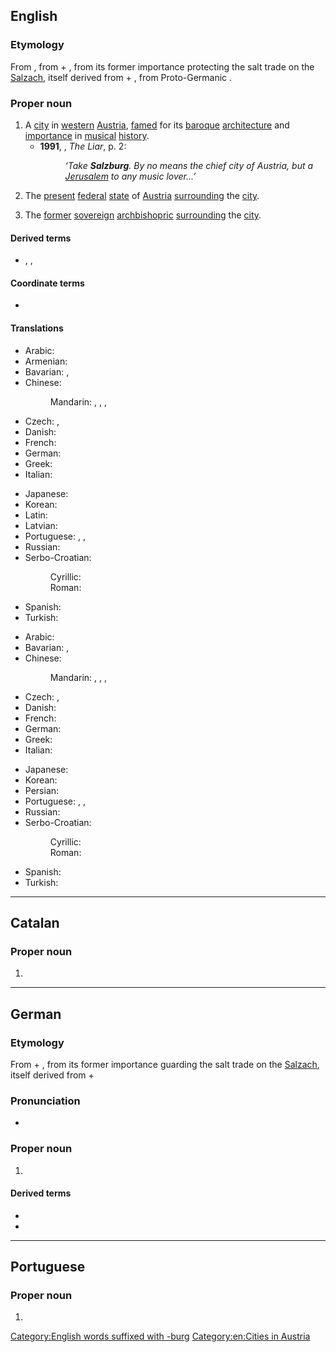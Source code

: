 ==English==
{{wikipedia|lang=en}}

===Etymology===
From {{bor|en|de|Salzburg}}, from {{m|de|Salz||[[salt]]}} + {{m|de|Burg||[[castle]], [[fort]]}}, from its former importance protecting the salt trade on the [[Salzach]], itself derived from {{m|de|Salz}} + {{m|de|Aach}}, from Proto-Germanic {{m|gem-pro|*ahwō||[[water]]s, [[river]]}}.

===Proper noun===
{{en-proper noun}}

# A [[city]] in [[western]] [[Austria]], [[fame]]d for its [[baroque]] [[architecture]] and [[importance]] in [[musical]] [[history]].
#* '''1991''', {{w|Stephen Fry}}, ''The Liar'', p. 2:
#*: ''‘Take '''Salzburg'''. By no means the chief city of Austria, but a [[Jerusalem]] to any music lover...’''
# The [[present]] [[federal]] [[state]] of [[Austria]] [[surround]]ing the [[city]].
# {{lb|en|historical}} The [[former]] [[sovereign]] [[archbishopric]] [[surround]]ing the [[city]].

====Derived terms====
* {{l|en|Salzburger}}, {{l|en|Salzburgian}}, {{l|en|salzburgite}}

====Coordinate terms====
* {{list:states of Austria/en}}

====Translations====
{{trans-top|city}}
* Arabic: {{t|ar|سَالْزْبُورْغ|m}}
* Armenian: {{t+|hy|Զալցբուրգ}}
* Bavarian: {{t|bar|Soizburg}}, {{t|bar|Såizburg}}
* Chinese:
*: Mandarin: {{t|cmn|薩爾茲堡|sc=Hani}}, {{t|cmn|萨尔茲堡|tr=Sà'ěrzībǎo|sc=Hani}}, {{t+|cmn|薩爾茨堡}}, {{t+|cmn|萨尔茨堡|tr=Sà'ěrcíbǎo}}
* Czech: {{t+|cs|Salcburk|m}}, {{t+|cs|Solnohrad|m}}
* Danish: {{t|da|Salzburg}}
* French: {{t+|fr|Salzbourg|m}}
* German: {{t+|de|Salzburg|n}}
* Greek: {{t+|el|Σάλτσμπουργκ}}
* Italian: {{t|it|Salisburgo|f}}
{{trans-mid}}
* Japanese: {{t|ja|ザルツブルク|tr=Zarutsuburuku|sc=Jpan}}
* Korean: {{t|ko|잘츠부르크|tr=Jalcheubureukeu|sc=Kore}}
* Latin: {{t|la|Salisburgum|n}}
* Latvian: {{t|lv|Zalcburga|f}}
* Portuguese: {{t|pt|Salisburgo|f}}, {{t|pt|Salzburgo|f}}, {{t|pt|Salzburg|f}}
* Russian: {{t+|ru|За́льцбург|m}}
* Serbo-Croatian:
*: Cyrillic: {{t|sh|Салцбург|m}}
*: Roman: {{t|sh|Salcburg|m}}
* Spanish: {{t+|es|Salzburgo}}
* Turkish: {{t|tr|Salzburg}}
{{trans-bottom}}

{{trans-top|modern Austrian state}}
* Arabic: {{t|ar|سَالْزْبُورْغ|m}}
* Bavarian: {{t|bar|Soizburg}}, {{t|bar|Såizburg}}
* Chinese:
*: Mandarin: {{t|cmn|薩爾茲堡|sc=Hani}}, {{t|cmn|萨尔茲堡|tr=Sà'ěrzībǎo|sc=Hani}}, {{t+|cmn|薩爾茨堡}}, {{t+|cmn|萨尔茨堡|tr=Sà'ěrcíbǎo}}
* Czech: {{t|cs|Salcbursko|n}}, {{t|cs|Solnohradsko|n}}
* Danish: {{t|da|Salzburg}}
* French: {{t+|fr|Salzbourg|m}}
* German: {{t+|de|Salzburg|n}}
* Greek: {{t+|el|Σάλτσμπουργκ}}
* Italian: {{t|it|Salisburgo|m}}
{{trans-mid}}
* Japanese: {{t|ja|ザルツブルク|tr=Zarutsuburuku|sc=Jpan}}
* Korean: {{t|ko|잘츠부르크|tr=Jalcheubureukeu|sc=Kore}}
* Persian: {{t|fa|زالتسبورگ|tr=zâlsburg}}
* Portuguese: {{t|pt|Salisburgo|f}}, {{t|pt|Salzburgo|f}}, {{t|pt|Salzburg|f}}
* Russian: {{t+|ru|За́льцбург|m}}
* Serbo-Croatian:
*: Cyrillic: {{t|sh|Салцбург|m}}
*: Roman: {{t|sh|Salcburg|m}}
* Spanish: {{t+|es|Salzburgo}}
* Turkish: {{t|tr|Salzburg}}
{{trans-bottom}}

[[Category:English words suffixed with -burg]]
[[Category:en:Cities in Austria]]

----

==Catalan==

===Proper noun===
{{ca-proper noun|m}}

# {{l|en|Salzburg}}

----

==German==
{{wikipedia|lang=de}}

===Etymology===
From {{m|de|Salz||[[salt]]}} + {{m|de|Burg||[[castle]], [[fort]]}}, from its former importance guarding the salt trade on the [[Salzach]], itself derived from {{m|de|Salz}} + {{m|de|Aach}}

===Pronunciation===
* {{audio|de|De-Salzburg.ogg|Audio}}

===Proper noun===
{{head|de|proper noun}}

# {{l|en|Salzburg}}

====Derived terms====
* {{l|de|Salzburger}}
* {{l|de|salzburgisch}}

----

==Portuguese==

===Proper noun===
{{pt-proper noun|f}}

# {{alternative form of|pt|Salzburgo}}